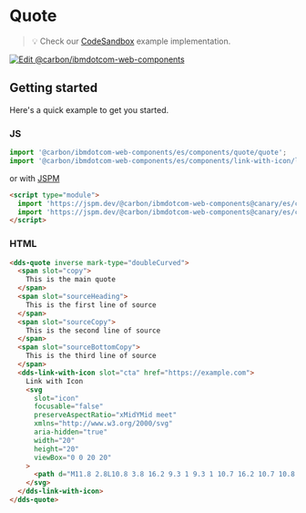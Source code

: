 
# Quote

> 💡 Check our
> [CodeSandbox](https://githubbox.com/carbon-design-system/ibm-dotcom-library/tree/master/packages/web-components/examples/codesandbox/components/quote)
> example implementation.

[![Edit @carbon/ibmdotcom-web-components](https://codesandbox.io/static/img/play-codesandbox.svg)](https://githubbox.com/carbon-design-system/ibm-dotcom-library/tree/master/packages/web-components/examples/codesandbox/components/quote)

## Getting started

Here's a quick example to get you started.

### JS

```javascript
import '@carbon/ibmdotcom-web-components/es/components/quote/quote';
import '@carbon/ibmdotcom-web-components/es/components/link-with-icon/link-with-icon';
```

or with [JSPM](https://jspm.org)

```html
<script type="module">
  import 'https://jspm.dev/@carbon/ibmdotcom-web-components@canary/es/components/quote/quote.js';
  import 'https://jspm.dev/@carbon/ibmdotcom-web-components@canary/es/components/link-with-icon/link-with-icon.js';
</script>
```

### HTML

```html
<dds-quote inverse mark-type="doubleCurved">
  <span slot="copy">
    This is the main quote
  </span>
  <span slot="sourceHeading">
    This is the first line of source
  </span>
  <span slot="sourceCopy">
    This is the second line of source
  </span>
  <span slot="sourceBottomCopy">
    This is the third line of source
  </span>
  <dds-link-with-icon slot="cta" href="https://example.com">
    Link with Icon
    <svg
      slot="icon"
      focusable="false"
      preserveAspectRatio="xMidYMid meet"
      xmlns="http://www.w3.org/2000/svg"
      aria-hidden="true"
      width="20"
      height="20"
      viewBox="0 0 20 20"
    >
      <path d="M11.8 2.8L10.8 3.8 16.2 9.3 1 9.3 1 10.7 16.2 10.7 10.8 16.2 11.8 17.2 19 10z"></path>
    </svg>
  </dds-link-with-icon>
</dds-quote>
```

<Description markdown={contributing} />
